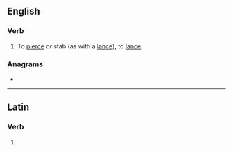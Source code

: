 ==English==

===Verb===
{{en-verb|lancinates|lancinating|lancinated|lancinated}}

# To [[pierce]] or stab (as with a [[lance]]), to [[lance]].

===Anagrams===
* {{l|en|cantilena}}

----

==Latin==

===Verb===
{{la-verb-form|lancināte}}

# {{inflection of|lancinō||2|p|pres|actv|impr|lang=la}}